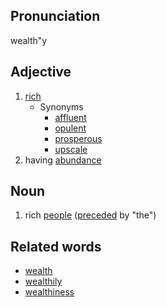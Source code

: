 ==Pronunciation==
wealth"y

==Adjective==
# [[rich]]
#* Synonyms
#** [[affluent]]
#** [[opulent]]
#** [[prosperous]]
#** [[upscale]]
# having [[abundance]]

==Noun==
# rich [[people]] ([[precede]]d by "the")

==Related words==
* [[wealth]]
* [[wealthily]]
* [[wealthiness]]